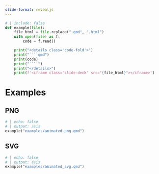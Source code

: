 ```yaml
---
slide-format: revealjs
---
```


```{=html}
<style>
    iframe {
        aspect-ratio: 16 / 9;
        height: 100%;
        width: 100%;
    }
</style>
```

```python
# | include: false
def example(file):
    file_html = file.replace(".qmd", ".html")
    with open(file) as f:
        code = f.read()

    print("<details class='code-fold'>")
    print("````qmd")
    print(code)
    print("````")
    print("</details>")
    print(f'<iframe class="slide-deck" src="{file_html}"></iframe>')
```

# Examples

## PNG

```python
# | echo: false
# | output: asis
example("examples/animated_png.qmd")
```

## SVG

```python
# | echo: false
# | output: asis
example("examples/animated_svg.qmd")
```
